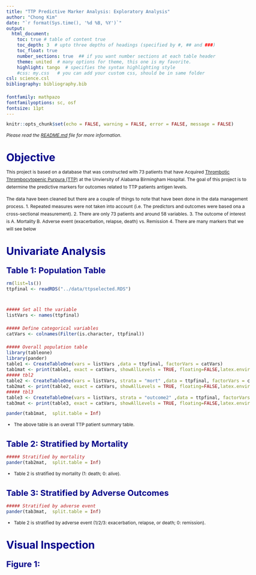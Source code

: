 ```yaml
---
title: "TTP Predictive Marker Analysis: Exploratory Analysis"
author: "Chong Kim"
date: "`r format(Sys.time(), '%d %B, %Y')`"
output:
  html_document: 
    toc: true # table of content true
    toc_depth: 3  # upto three depths of headings (specified by #, ## and ###)
    toc_float: true
    number_sections: true  ## if you want number sections at each table header
    theme: united  # many options for theme, this one is my favorite.
    highlight: tango  # specifies the syntax highlighting style
    #css: my.css   # you can add your custom css, should be in same folder
csl: science.csl
bibliography: bibliography.bib

fontfamily: mathpazo
fontfamilyoptions: sc, osf
fontsize: 11pt
---
```



<style type="text/css">

TOC {
  position: relative;
  left: 0;
  top: 0;
  width: 200px;
  height: 100%;
  overflow:auto;
}

body {
  max-width: 1200px;
  margin: auto;
  margin-left:210px;
  line-height: 20px;
  font-size: 12px;
}

td {  /* Table  */
  font-size: 13px;
}
h1.title {
  font-size: 38px;
  color: DarkRed;
}
h1 { /* Header 1 */
  font-size: 28px;
  color: DarkBlue;
}
h2 { /* Header 2 */
    font-size: 22px;
  color: DarkBlue;
}
h3 { /* Header 3 */
  font-size: 18px;
  font-family: "Times New Roman", Times, serif;
  color: DarkBlue;
}
code.r{ /* Code block */
    font-size: 12px;
}
pre { /* Code block - determines code spacing between lines */
    font-size: 14px;
}
</style>

```r
knitr::opts_chunk$set(echo = FALSE, warning = FALSE, error = FALSE, message = FALSE)
```

*Please read the [README.md](/https://github.com/ck2136/ttp_pm/blob/master/readme.md) file for more information.*

# Objective

This project is based on a database that was constructed with 73 patients that have Acquired [Thrombotic Thrombocytopenic Purpura (TTP)](https://en.wikipedia.org/wiki/Thrombotic_thrombocytopenic_purpura) at the Unviersity of Alabama Birmingham Hospital. The goal of this project is to determine the predictive markers for outcomes related to TTP patients  antigen levels.

The data have been cleaned but there are a couple of things to note that have been done in the data management process.
1. Repeated measures were not taken into account (i.e. The predictors and outcomes were based ona a cross-sectional measurement).
2. There are only 73 patients and around 58 variables.
3. The outcome of interest is
    A. Mortality
    B. Adverse event (exacerbation, relapse, death) vs. Remission
4. There are many markers that we will see below

# Univariate Analysis

## Table 1: Population Table
```r
rm(list=ls())
ttpfinal <- readRDS("../data/ttpselected.RDS")


##### Set all the variable
listVars <- names(ttpfinal)

##### Define categorical variables
catVars <- colnames(Filter(is.character, ttpfinal))

##### Overall population table
library(tableone)
library(pander)
table1 <- CreateTableOne(vars = listVars ,data = ttpfinal, factorVars = catVars)
tab1mat <- print(table1, exact = catVars, showAllLevels = TRUE, floating=FALSE,latex.environments=NULL, booktabs=TRUE)
##### tbl2
table2 <- CreateTableOne(vars = listVars, strata = "mort" ,data = ttpfinal, factorVars = catVars)
tab2mat <- print(table2, exact = catVars, showAllLevels = TRUE, floating=FALSE,latex.environments=NULL, booktabs=TRUE)
##### tbl3
table3 <- CreateTableOne(vars = listVars, strata = "outcome2" ,data = ttpfinal, factorVars = catVars)
tab3mat <- print(table3, exact = catVars, showAllLevels = TRUE, floating=FALSE,latex.environments=NULL, booktabs=TRUE)

```

```r
pander(tab1mat,  split.table = Inf)
```
- The above table is an overall TTP patient summary table.

## Table 2: Stratified by Mortality
```r
##### Stratified by mortality
pander(tab2mat,  split.table = Inf)
```

- Table 2 is stratified by mortality (1: death; 0: alive). 

## Table 3: Stratified by Adverse Outcomes
```r
##### Stratified by adverse event
pander(tab3mat,  split.table = Inf)
```

- Table 2 is stratified by adverse event (1/2/3: exacerbation, relapse, or death; 0: remission). 

# Visual Inspection

## Figure 1: 